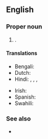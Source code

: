 ==English==

===Proper noun===
{{en-proper noun|head=[[united|United]] [[republic|Republic]] of [[Tanzania]]}}

# {{senseid|en|Q924}}{{place|en|The official name of [[Tanzania]], a <<country>> in <<r/East Africa>>}}.

====Translations====
{{trans-top|id=Q924|official name of Tanzania}}
* Bengali: {{t|bn|সংযুক্ত জমহুরিয়ৎ তানজানিয়া|tr=śôṅgjuktô jômhuriẏôt tanjaniẏa}}
* Dutch: {{t|nl|Verenigde Republiek Tanzania|f}}
* Hindi: {{t|hi|संयुक्त गणराज्य तंजानिया|m}}, {{t|hi|संयुक्त गणतंत्र तंजानिया |m}}, {{t|hi|संयुक्त गणराज्य तंज़ानिया|m}}, {{t|hi|संयुक्त गणतंत्र तंज़ानिया|m}}
{{trans-mid}}
* Irish: {{t|ga|Poblacht Aontaithe na Tansáine|f}}
* Spanish: {{t|es|República Unida de Tanzania|f}}
* Swahili: {{t|sw|Jamhuri ya Muungano wa Tanzania}}
{{trans-bottom}}

===See also===
* {{pedia}}

{{C|en|Tanzania}}